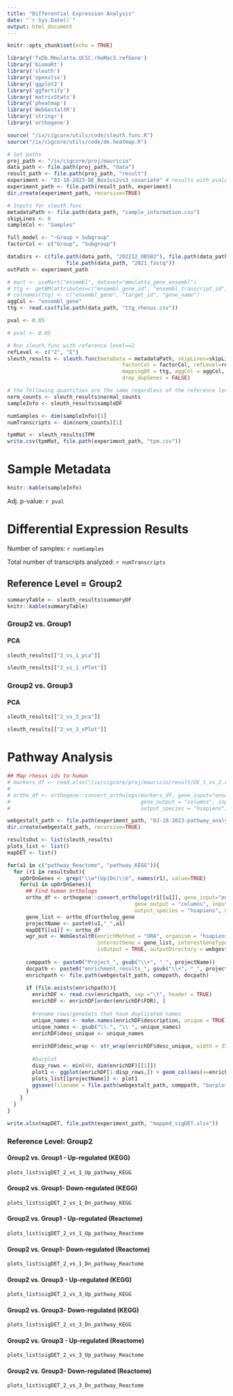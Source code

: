```yaml
---
title: "Differential Expression Analysis"
date: "`r Sys.Date()`"
output: html_document
---
```


```r
knitr::opts_chunk$set(echo = TRUE)

library('TxDb.Mmulatta.UCSC.rheMac3.refGene')
library('biomaRt')
library('sleuth')
library('openxlsx')
library('ggplot2')
library('ggfortify')
library('matrixStats')
library('pheatmap')
library('WebGestaltR')
library('stringr')
library('orthogene')

source( "/ix/cigcore/utils/code/sleuth.func.R")
source("/ix/cigcore/utils/code/de.heatmap.R")

# Set paths
proj_path <- "/ix/cigcore/proj/mauricio"
data_path <- file.path(proj_path, "data")
result_path <- file.path(proj_path, "result")
experiment <- "03-18-2023-DE_Box1vs2vs3_covariate" # results with pvalue of 0.01
experiment_path <- file.path(result_path, experiment)
dir.create(experiment_path, recursive=TRUE)
```

```r
# Inputs for sleuth.func
metadataPath <- file.path(data_path, "sample_information.csv")
skipLines <- 0
sampleCol <- "Samples"

full_model <- "~Group + Subgroup"
factorCol <- c("Group", "Subgroup")

dataDirs <- c(file.path(data_path, "202212_OBS03"), file.path(data_path, "2022_Kiran/Mauricio Data"), 
                   file.path(data_path, "2021_fastq"))
outPath <- experiment_path

# mart <- useMart("ensembl", dataset="mmulatta_gene_ensembl") 
# ttg <- getBM(attributes=c("ensembl_gene_id", "ensembl_transcript_id", "external_gene_name"), mart = mart) 
# colnames(ttg) <- c("ensembl_gene", "target_id", "gene_name")
aggCol <- "ensembl_gene"
ttg <- read.csv(file.path(data_path, "ttg_rhesus.csv"))

pval <- 0.05

# pval <- 0.05
```

```r
# Run sleuth.func with reference level==2
refLevel <- c("2", "E")
sleuth_results <- sleuth.func(metaData = metadataPath, skipLines=skipLines, sampleCol=sampleCol, full_model=full_model,
                                     factorCol = factorCol, refLevel=refLevel, dataDir = dataDirs,
                                     mappingDF = ttg, aggCol = aggCol, pvalCutoff = pval, outPath = outPath,
                                     drop_dupGenes = FALSE)

```

```r
# the following quantities are the same regardless of the reference level used in the sleuth analysis
norm_counts <- sleuth_results$normal_counts
sampleInfo <- sleuth_results$sampleDF

numSamples <- dim(sampleInfo)[1]
numTranscripts <- dim(norm_counts)[1]

tpmMat <- sleuth_results$TPM
write.csv(tpmMat, file.path(experiment_path, "tpm.csv"))
```

# Sample Metadata

```r
knitr::kable(sampleInfo)
```

Adj. p-value: `r pval`

# Differential Expression Results

Number of samples: `r numSamples`

Total number of transcripts analyzed: `r numTranscripts`

## Reference Level = Group2

```r
summaryTable <- sleuth_results$summaryDF
knitr::kable(summaryTable)
```

### Group2 vs. Group1

#### PCA

```r
sleuth_results[["2_vs_1_pca"]]
```

```r
sleuth_results[["2_vs_1_vPlot"]]
```

### Group2 vs. Group3

#### PCA

```r
sleuth_results[["2_vs_3_pca"]]
```

```r
sleuth_results[["2_vs_3_vPlot"]]
```

# Pathway Analysis

```r
## Map rhesus ids to human
# markers_df <- read.xlsx("/ix/cigcore/proj/mauricio/result/DE_1_vs_2.xlsx")
# 
# ortho_df <- orthogene::convert_orthologs(markers_df, gene_input="ensembl_gene", 
#                                          gene_output = "columns", input_species="mmulatta",
#                                          output_species = "hsapiens", non121_strategy = "keep_both_species")

webgestalt_path <- file.path(experiment_path, "03-18-2023-pathway_analysis-covariate")
dir.create(webgestalt_path, recursive=TRUE)

resultsOut <- list(sleuth_results)
plots_list <- list()
mapDET <- list()

for(a1 in c("pathway_Reactome", "pathway_KEGG")){
  for (r1 in resultsOut){
    upOrDnGenes <- grep("\\w*(Up|Dn)\\b", names(r1), value=TRUE)
    for(u1 in upOrDnGenes){
      ## Find human orthologs
      ortho_df <- orthogene::convert_orthologs(r1[[u1]], gene_input="ensembl_gene", 
                                         gene_output = "columns", input_species="mmulatta",
                                         output_species = "hsapiens", non121_strategy = "keep_both_species")
      gene_list <- ortho_df$ortholog_gene
      projectName <- paste0(u1,"_",a1)
      mapDET[[u1]] <- ortho_df 
      wgr_out <- WebGestaltR(enrichMethod = "ORA", organism = "hsapiens", enrichDatabase = a1, 
                             interestGene = gene_list, interestGeneType = "genesymbol", referenceSet = "genome",
                             isOutput = TRUE, outputDirectory = webgestalt_path, projectName = projectName)
      
      comppath <- paste0("Project_", gsub("\\+", "_", projectName))     # account for fact that "+" not allowed in filenames
      docpath <- paste0("enrichment_results_", gsub("\\+", "_", projectName), ".txt")
      enrichpath <- file.path(webgestalt_path, comppath, docpath)
      
      if (file.exists(enrichpath)){
        enrichDF <- read.csv(enrichpath, sep ="\t", header = TRUE)
        enrichDF <- enrichDF[order(enrichDF$FDR), ]
        
        #rename rows/geneSets that have duplicated names
        unique_names <- make.names(enrichDF$description, unique = TRUE)
        unique_names <- gsub("\\.", "\\ ", unique_names)
        enrichDF$desc_unique <- unique_names
        
        enrichDF$desc_wrap <- str_wrap(enrichDF$desc_unique, width = 35)
        
        #barplot
        disp_rows <- min(40, dim(enrichDF)[[1]])
        plot1 <- ggplot(enrichDF[1:disp_rows,]) + geom_col(aes(x=enrichmentRatio, y=reorder(desc_wrap, enrichmentRatio))) + labs(y="treatment") + theme(axis.text = element_text(size = 5))
        plots_list[[projectName]] <- plot1
        ggsave(filename = file.path(webgestalt_path, comppath, "barplot.png"))
      }
    }
  }
}

write.xlsx(mapDET, file.path(experiment_path, "mapped_sigDET.xlsx"))
```

### Reference Level: Group2
#### Group2 vs. Group1 - Up-regulated (KEGG)
```r
plots_list$sigDET_2_vs_1_Up_pathway_KEGG
```

#### Group2 vs. Group1- Down-regulated (KEGG)
```r
plots_list$sigDET_2_vs_1_Dn_pathway_KEGG
```

#### Group2 vs. Group1 - Up-regulated (Reactome)
```r
plots_list$sigDET_2_vs_1_Up_pathway_Reactome
```

#### Group2 vs. Group1- Down-regulated (Reactome)
```r
plots_list$sigDET_2_vs_1_Dn_pathway_Reactome
```

#### Group2 vs. Group3 - Up-regulated (KEGG)
```r
plots_list$sigDET_2_vs_3_Up_pathway_KEGG
```

#### Group2 vs. Group3- Down-regulated (KEGG)
```r
plots_list$sigDET_2_vs_3_Dn_pathway_KEGG
```

#### Group2 vs. Group3 - Up-regulated (Reactome)
```r
plots_list$sigDET_2_vs_3_Up_pathway_Reactome
```

#### Group2 vs. Group3- Down-regulated (Reactome)
```r
plots_list$sigDET_2_vs_3_Dn_pathway_Reactome
```
